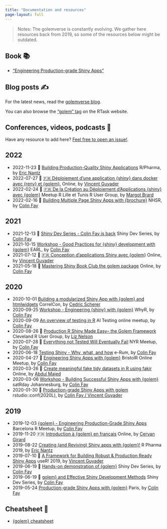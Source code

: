 ```yaml
---
title: "Documentation and resources"
page-layout: full
---
```


> Notes: The golemverse is constantly evolving. We gather here resources back from 2019, so some of the resources below might be outdated.

## Book 📚

- ["Engineering Production-grade Shiny Apps"](//engineering-shiny.org/)

## Blog posts ✍️

For the latest news, read the [golemverse blog](/news/).

You can also browse the ["golem" tag](https://rtask.thinkr.fr/golem/) on the RTask website.

## Conferences, videos, podcasts 🤩

Have any resource to add here? [Feel free to open an issue!](https://github.com/ThinkR-open/golemverse.org/issues).



## 2022


- 2022-11-23 🎥 [Building Production-Quality Shiny Applications](https://www.youtube.com/watch?v=_zm2GuSrZ14) R/Pharma, by [Eric Nantz](https://twitter.com/theRcast)
- 2022-07-27 🎥 [🇫🇷 Déploiement d'une application {shiny} dans docker avec {renv} et {golem}.](https://www.youtube.com/watch?v=diCG4t76k78) Online, by [Vincent Guyader](https://github.com/VincentGuyader)
- 2022-02-24 🎥 [🇫🇷 De la Création au Déploiement d’Applications {shiny} avec {golem}](https://www.youtube.com/watch?v=nfP-mGIsqVs) Meetup R Lille et Tunis R User Group, by [Margot Brard](https://github.com/MargotBr)
- 2022-02-16 🎥 [Building Multiple Page Shiny Apps with {brochure}](https://www.youtube.com/watch?v=8UiCqSKlfew) NHSR, by [Colin Fay](https://colinfay.me/)


## 2021


- 2021-12-13 🎥 [Shiny Dev Series - Colin Fay is back](https://speakerdeck.com/colinfay/workshop-good-practices-for-shiny-development-with-golem) Shiny Dev Series, by [Colin Fay](https://colinfay.me/)
- 2021-10-15  [Workshop - Good Practices for {shiny} development with {golem}](https://speakerdeck.com/colinfay/workshop-good-practices-for-shiny-development-with-golem) EARL, by [Colin Fay](https://colinfay.me/)
- 2021-07-12 🎥 [🇫🇷 Conception d'applications Shiny avec {golem}](https://www.youtube.com/watch?v=0f5Me1PFGDs) Online, by [Vincent Guyader](https://github.com/VincentGuyader)
- 2021-05-18 🎥 [Mastering Shiny Book Club the golem package](https://www.youtube.com/watch?v=Vq2GKCbfpTI) Online, by [Colin Fay](https://colinfay.me/)


## 2020


- 2020-10-01  [Building a modularized Shiny App with {golem} and htmlwidgets](https://www.youtube.com/watch?v=zCG3xk-QLSI) CorrelCon, by [Cedric Scherer](https://www.cedricscherer.com/)
- 2020-09-25  [Workshop - Engineering {shiny} with {golem}](https://speakerdeck.com/colinfay/engineering-shiny-with-golem-whyr) WhyR, by [Colin Fay](https://colinfay.me/)
- 2020-09-09  [An overview of testing in R](https://speakerdeck.com/colinfay/an-overview-of-testing-in-r) AI Testing online meetup, by [Colin Fay](https://colinfay.me/)
- 2020-08-26 🎥 [Production R Shiny Made Easy-- the Golem Framework](https://www.youtube.com/watch?v=Xl-xb7y15Ls) Cleveland R User Group, by [Liz Nelson](https://www.liz-nelson.com/)
- 2020-07-28 🎥 [Everything not Tested Will Eventually Fail](https://www.youtube.com/watch?v=Zw-u02up3q4) NYR Meetup, by [Colin Fay](https://colinfay.me/)
- 2020-06-18  [Testing Shiny - Why, what, and how](https://speakerdeck.com/colinfay/erum-2020-testing-shiny-why-what-and-how) e-Rum, by [Colin Fay](https://colinfay.me/)
- 2020-04-27 🎥 [Engineering Shiny Apps with {golem}](https://youtu.be/aY5ekC4-WQs?t=1784) BristolR Online Meetup, by [Colin Fay](https://colinfay.me/)
- 2020-03-26 🎥 [Create meaningful fake tidy datasets in R using fakir](https://www.youtube.com/watch?v=EhhljL5zaWs) Online, by [Abdul Majed](https://twitter.com/1littlecoder)
- 2020-03-06  [Workshop - Building Successful Shiny Apps with {golem}](https://speakerdeck.com/colinfay/workshop-building-successful-shiny-apps-with-golem) satRday Johannesburg, by [Colin Fay](https://colinfay.me/)
- 2020-01-30 🎥 [Production-grade Shiny Apps with golem](https://resources.rstudio.com/rstudio-conf-2020/production-grade-shiny-apps-with-golem-colin-fay) rstudio::conf(2020L), by [Colin Fay / Vincent Guyader](https://thinkr.fr/)


## 2019


- 2019-12-03  [{golem} - Engineering Production-Grade Shiny Apps](https://speakerdeck.com/colinfay/engineering-production-grade-shiny-apps-with-golem) Barcelona R Meetup, by [Colin Fay](https://colinfay.me/)
- 2019-11-20 🇫🇷 [Introduction à {golem} en français](https://youtu.be/6qI4NzxlAFU) Online, by [Cervan Girard](https://github.com/Cervangirard)
- 2019-08-22  [Creating (and Reviving) Shiny apps with {golem}!](https://rpodcast.gitlab.io/golem_rpharma2019/) R Pharma 2019, by [Eric Nantz](https://twitter.com/theRcast)
- 2019-07-10 🎥 [A Framework for Building Robust &amp; Production Ready Shiny Apps](https://youtu.be/tCAan6smrjs) useR\! 2019, by [Vincent Guyader](https://github.com/VincentGuyader)
- 2019-06-19 🎥 [Hands-on demonstration of {golem}](https://www.youtube.com/watch?v=3-p9XLvoJV0) Shiny Dev Series, by [Colin Fay](https://colinfay.me/)
- 2019-06-19 🎥 [golem} and Effective Shiny Development Methods](https://www.youtube.com/watch?v=OU1-CkSVdTI) Shiny Dev Series, by [Colin Fay](https://colinfay.me/)
- 2019-05-24  [Production-grade Shiny Apps with {golem}](https://speakerdeck.com/colinfay/production-grade-shiny-apps-with-golem) Paris, by [Colin Fay](https://colinfay.me/)

## Cheatsheet 📑

- [{golem} cheatsheet](https://thinkr.fr/golem_cheatsheet_v0.1.pdf)


